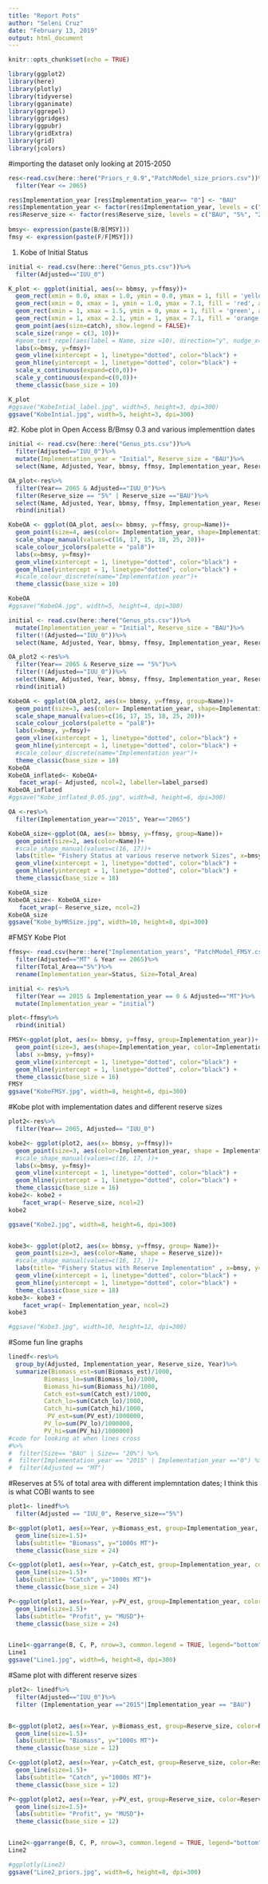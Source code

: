 ```yaml
---
title: "Report Pots"
author: "Seleni Cruz"
date: "February 13, 2019"
output: html_document
---
```


```r
knitr::opts_chunk$set(echo = TRUE)
```

```r
library(ggplot2)
library(here)
library(plotly)
library(tidyverse)
library(gganimate)
library(ggrepel)
library(ggridges)
library(ggpubr)
library(gridExtra)
library(grid)
library(jcolors)
```

#importing the dataset only looking at 2015-2050
```r
res<-read.csv(here::here("Priors_r_0.9","PatchModel_size_priors.csv"))%>%
  filter(Year <= 2065)

res$Implementation_year [res$Implementation_year== "0"] <- "BAU"
res$Implementation_year <- factor(res$Implementation_year, levels = c("Initial", "BAU", "2015", "2020", "2025", "2030"))
res$Reserve_size <- factor(res$Reserve_size, levels = c("BAU", "5%", "20%", "30%", "40%", "50%"))
  
bmsy<- expression(paste(B/B[MSY]))
fmsy <- expression(paste(F/F[MSY]))

```

1. Kobe of Initial Status 
```r
initial <- read.csv(here::here("Genus_pts.csv"))%>%
  filter(Adjusted=="IUU_0")

K_plot <- ggplot(initial, aes(x= bbmsy, y=ffmsy))+
  geom_rect(xmin = 0.0, xmax = 1.0, ymin = 0.0, ymax = 1, fill = 'yellow', alpha = 0.1) +
  geom_rect(xmin = 0, xmax = 1, ymin = 1.0, ymax = 7.1, fill = 'red', alpha = 0.1) +
  geom_rect(xmin = 1, xmax = 1.5, ymin = 0, ymax = 1, fill = 'green', alpha = 0.1) +
  geom_rect(xmin = 1, xmax = 2.1, ymin = 1, ymax = 7.1, fill = 'orange', alpha = 0.1)+
  geom_point(aes(size=catch), show.legend = FALSE)+
  scale_size(range = c(3, 10))+
  #geom_text_repel(aes(label = Name, size =10), direction="y", nudge_x=0.05, show.legend=FALSE)+
  labs(x=bmsy, y=fmsy)+
  geom_vline(xintercept = 1, linetype="dotted", color="black") +
  geom_hline(yintercept = 1, linetype="dotted", color="black") +
  scale_x_continuous(expand=c(0,0))+
  scale_y_continuous(expand=c(0,0))+
  theme_classic(base_size = 10)

K_plot
#ggsave("KobeIntial_label.jpg", width=5, height=3, dpi=300)
ggsave("KobeIntial.jpg", width=5, height=3, dpi=300)
```


#2. Kobe plot in Open Access B/Bmsy 0.3 and various implementtion dates 

```r
initial <- read.csv(here::here("Genus_pts.csv"))%>%
  filter(Adjusted=="IUU_0")%>%
  mutate(Implementation_year = "Initial", Reserve_size = "BAU")%>%
  select(Name, Adjusted, Year, bbmsy, ffmsy, Implementation_year, Reserve_size)

OA_plot<-res%>%
  filter(Year== 2065 & Adjusted=="IUU_0")%>%
  filter(Reserve_size == "5%" | Reserve_size =="BAU")%>%
  select(Name, Adjusted, Year, bbmsy, ffmsy, Implementation_year, Reserve_size)%>%
  rbind(initial)

KobeOA <- ggplot(OA_plot, aes(x= bbmsy, y=ffmsy, group=Name))+
  geom_point(size=4, aes(color= Implementation_year, shape=Implementation_year))+
  scale_shape_manual(values=c(16, 17, 15, 18, 25, 20))+
  scale_colour_jcolors(palette = "pal8")+
  labs(x=bmsy, y=fmsy)+
  geom_vline(xintercept = 1, linetype="dotted", color="black") +
  geom_hline(yintercept = 1, linetype="dotted", color="black") +
  #scale_colour_discrete(name="Implementation year")+
  theme_classic(base_size = 10)

KobeOA
#ggsave("KobeOA.jpg", width=5, height=4, dpi=300)
```



```r
initial <- read.csv(here::here("Genus_pts.csv"))%>%
  mutate(Implementation_year = "Initial", Reserve_size = "BAU")%>%
  filter(!(Adjusted=="IUU_0"))%>%
  select(Name, Adjusted, Year, bbmsy, ffmsy, Implementation_year, Reserve_size)

OA_plot2 <-res%>%
  filter(Year== 2065 & Reserve_size == "5%")%>%
  filter(!(Adjusted=="IUU_0"))%>%
  select(Name, Adjusted, Year, bbmsy, ffmsy, Implementation_year, Reserve_size)%>%
  rbind(initial)

KobeOA <- ggplot(OA_plot2, aes(x= bbmsy, y=ffmsy, group=Name))+
  geom_point(size=3, aes(color= Implementation_year, shape=Implementation_year))+
  scale_shape_manual(values=c(16, 17, 15, 18, 25, 20))+
  scale_colour_jcolors(palette = "pal8")+
  labs(x=bmsy, y=fmsy)+
  geom_vline(xintercept = 1, linetype="dotted", color="black") +
  geom_hline(yintercept = 1, linetype="dotted", color="black") +
  #scale_colour_discrete(name="Implementation year")+
  theme_classic(base_size = 10)
KobeOA
KobeOA_inflated<- KobeOA+
   facet_wrap(~ Adjusted, ncol=2, labeller=label_parsed)
KobeOA_inflated
#ggsave("Kobe_inflated_0.05.jpg", width=8, height=6, dpi=300)

OA <-res%>%
  filter(Implementation_year=="2015", Year=="2065")

KobeOA_size<-ggplot(OA, aes(x= bbmsy, y=ffmsy, group=Name))+
  geom_point(size=2, aes(color=Name))+
  #scale_shape_manual(values=c(16, 17))+
  labs(title= "Fishery Status at various reserve network Sizes", x=bmsy, y=fmsy)+
  geom_vline(xintercept = 1, linetype="dotted", color="black") +
  geom_hline(yintercept = 1, linetype="dotted", color="black") +
  theme_classic(base_size = 18)

KobeOA_size
KobeOA_size<- KobeOA_size+
   facet_wrap(~ Reserve_size, ncol=2)
KobeOA_size
ggsave("Kobe_byMRSize.jpg", width=10, height=8, dpi=300)

```

#FMSY Kobe Plot

```r
ffmsy<- read.csv(here::here("Implementation_years", "PatchModel_FMSY.csv"))%>%
  filter(Adjusted=="MT" & Year == 2065)%>%
  filter(Total_Area=="5%")%>%
  rename(Implementation_year=Status, Size=Total_Area)

initial <- res%>%
  filter(Year == 2015 & Implementation_year == 0 & Adjusted=="MT")%>%
  mutate(Implementation_year = "initial")

plot<-ffmsy%>%
  rbind(initial)

FMSY<-ggplot(plot, aes(x= bbmsy, y=ffmsy, group=Implementation_year))+
  geom_point(size=3, aes(shape=Implementation_year, color=Implementation_year))+
  labs( x=bmsy, y=fmsy)+
  geom_vline(xintercept = 1, linetype="dotted", color="black") +
  geom_hline(yintercept = 1, linetype="dotted", color="black") +
  theme_classic(base_size = 16)
FMSY
ggsave("KobeFMSY.jpg", width=8, height=6, dpi=300)

```

#Kobe plot with implementation dates and different reserve sizes 
```r
plot2<-res%>%
  filter(Year== 2065, Adjusted== "IUU_0")

kobe2<- ggplot(plot2, aes(x= bbmsy, y=ffmsy))+
  geom_point(size=3, aes(color=Implementation_year, shape = Implementation_year))+
  #scale_shape_manual(values=c(16, 17, ))+
  labs(x=bmsy, y=fmsy)+
  geom_vline(xintercept = 1, linetype="dotted", color="black") +
  geom_hline(yintercept = 1, linetype="dotted", color="black") +
  theme_classic(base_size = 16)
kobe2<- kobe2 +
    facet_wrap(~ Reserve_size, ncol=2)
kobe2

ggsave("Kobe2.jpg", width=8, height=6, dpi=300)


kobe3<- ggplot(plot2, aes(x= bbmsy, y=ffmsy, group= Name))+
  geom_point(size=3, aes(color=Name, shape = Reserve_size))+
  #scale_shape_manual(values=c(16, 17, ))+
  labs(title= "Fishery Status with Reserve Implementation" , x=bmsy, y=fmsy)+
  geom_vline(xintercept = 1, linetype="dotted", color="black") +
  geom_hline(yintercept = 1, linetype="dotted", color="black") +
  theme_classic(base_size = 18)
kobe3<- kobe3 +
    facet_wrap(~ Implementation_year, ncol=2)
kobe3

#ggsave("Kobe3.jpg", width=10, height=12, dpi=300)


```

#Some fun line graphs 
```r
linedf<-res%>%
  group_by(Adjusted, Implementation_year, Reserve_size, Year)%>%
  summarize(Biomass_est=sum(Biomass_est)/1000, 
          Biomass_lo=sum(Biomass_lo)/1000, 
          Biomass_hi=sum(Biomass_hi)/1000,
          Catch_est=sum(Catch_est)/1000,
          Catch_lo=sum(Catch_lo)/1000, 
          Catch_hi=sum(Catch_hi)/1000, 
           PV_est=sum(PV_est)/1000000,
          PV_lo=sum(PV_lo)/1000000, 
          PV_hi=sum(PV_hi)/1000000)
#code for looking at when lines cross
#%>%
#  filter(Size== "BAU" | Size== "20%") %>%
#  filter(Implementation_year == "2015" | Implementation_year =="0") %>%
#  filter(Adjusted == "MT")

```


#Reserves at 5% of total area with different implemntation dates; I think this is what COBI wants to see 

```r
plot1<- linedf%>%
  filter(Adjusted == "IUU_0", Reserve_size=="5%")

B<-ggplot(plot1, aes(x=Year, y=Biomass_est, group=Implementation_year, color=Implementation_year))+
  geom_line(size=1.5)+
  labs(subtitle= "Biomass", y="1000s MT")+
  theme_classic(base_size = 24)

C<-ggplot(plot1, aes(x=Year, y=Catch_est, group=Implementation_year, color=Implementation_year))+
  geom_line(size=1.5)+
  labs(subtitle= "Catch", y="1000s MT")+
  theme_classic(base_size = 24)

P<-ggplot(plot1, aes(x=Year, y=PV_est, group=Implementation_year, color=Implementation_year))+
  geom_line(size=1.5)+
  labs(subtitle= "Profit", y= "MUSD")+
  theme_classic(base_size = 24)


Line1<-ggarrange(B, C, P, nrow=3, common.legend = TRUE, legend="bottom")
Line1
ggsave("Line1.jpg", width=6, height=8, dpi=300)
```


#Same plot with different reserve sizes 
```r
plot2<- linedf%>%
  filter(Adjusted=="IUU_0")%>%
  filter (Implementation_year =="2015"|Implementation_year == "BAU")


B<-ggplot(plot2, aes(x=Year, y=Biomass_est, group=Reserve_size, color=Reserve_size))+
  geom_line(size=1.5)+
  labs(subtitle= "Biomass", y="1000s MT")+
  theme_classic(base_size = 12)

C<-ggplot(plot2, aes(x=Year, y=Catch_est, group=Reserve_size, color=Reserve_size))+
  geom_line(size=1.5)+
  labs(subtitle= "Catch", y="1000s MT")+
  theme_classic(base_size = 12)

P<-ggplot(plot2, aes(x=Year, y=PV_est, group=Reserve_size, color=Reserve_size))+
  geom_line(size=1.5)+
  labs(subtitle= "Profit", y= "MUSD")+
  theme_classic(base_size = 12)


Line2<-ggarrange(B, C, P, nrow=3, common.legend = TRUE, legend="bottom")
Line2

#ggplotly(Line2)
ggsave("Line2_priors.jpg", width=6, height=8, dpi=300)
```



